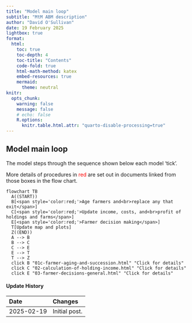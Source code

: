 ```yaml
---
title: "Model main loop"
subtitle: "MtM ABM description"
author: "David O'Sullivan"
date: 19 February 2025
lightbox: true
format:
  html:
    toc: true
    toc-depth: 4
    toc-title: "Contents"
    code-fold: true
    html-math-method: katex
    embed-resources: true
    mermaid:
      theme: neutral
knitr:
  opts_chunk: 
    warning: false
    message: false
    # echo: false
    R.options: 
      knitr.table.html.attr: "quarto-disable-processing=true"
---
```


## Model main loop
The model steps through the sequence shown below each model 'tick'. 

More details of procedures in [red]{style='color:red;'} are set out in documents linked from those boxes in the flow chart.

```mermaid
flowchart TB
  A((START))
  B[<span style='color:red;'>Age farmers and<br>replace any that exit</span>]
  C[<span style='color:red;'>Update income, costs, and<br>profit of holdings and farms</span>]
  E[<span style='color:red;'>Farmer decision making</span>]
  T[Update map and plots]
  Z((END))
  A --> B
  B --> C
  C --> E
  E --> T
  T --> Z
  click B "01c-farmer-aging-and-succession.html" "Click for details"
  click C "02-calculation-of-holding-income.html" "Click for details"
  click E "03-farmer-decisions-general.html" "Click for details"
```

::: {.callout-note collapse="true"}
#### Update History

| Date       | Changes
|:-          |:------
| 2025-02-19 | Initial post.                       

:::
